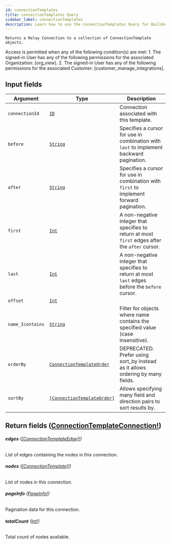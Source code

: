 ```yaml
---
id: connectionTemplates
title: connectionTemplates Query
sidebar_label: connectionTemplates
description: Learn how to use the connectionTemplates Query for Builder's API.
---
```


    Returns a Relay Connection to a collection of ConnectionTemplate objects.

Access is permitted when any of the following condition(s) are met: 1. The signed-in User has any of the following permissions for the associated Organization: [org_view]. 2. The signed-in User has any of the following permissions for the associated Customer: [customer_manage_integrations].

## Input fields

| Argument         | Type                                                                               | Description                                                                                      |
| ---------------- | ---------------------------------------------------------------------------------- | ------------------------------------------------------------------------------------------------ |
| `connectionId`   | [`ID`](/composer/builder/api/schema/scalar/ID.mdx)                                                   | Connection associated with this template.                                                        |
| `before`         | [`String`](/composer/builder/api/schema/scalar/String.mdx)                                           | Specifies a cursor for use in combination with `last` to implement backward pagination.          |
| `after`          | [`String`](/composer/builder/api/schema/scalar/String.mdx)                                           | Specifies a cursor for use in combination with `first` to implement forward pagination.          |
| `first`          | [`Int`](/composer/builder/api/schema/scalar/Int.mdx)                                                 | A non-negative integer that specifies to return at most `first` edges after the `after` cursor.  |
| `last`           | [`Int`](/composer/builder/api/schema/scalar/Int.mdx)                                                 | A non-negative integer that specifies to return at most `last` edges before the `before` cursor. |
| `offset`         | [`Int`](/composer/builder/api/schema/scalar/Int.mdx)                                                 |                                                                                                  |
| `name_Icontains` | [`String`](/composer/builder/api/schema/scalar/String.mdx)                                           | Filter for objects where name contains the specified value (case insensitive).                   |
| `orderBy`        | [`ConnectionTemplateOrder`](/composer/builder/api/schema/input_object/ConnectionTemplateOrder.mdx)   | DEPRECATED. Prefer using sort_by instead as it allows ordering by many fields.                   |
| `sortBy`         | [`[ConnectionTemplateOrder]`](/composer/builder/api/schema/input_object/ConnectionTemplateOrder.mdx) | Allows specifying many field and direction pairs to sort results by.                             |

## Return fields ([ConnectionTemplateConnection!](/composer/builder/api/schema/object/ConnectionTemplateConnection.mdx))

###### <b>edges</b> ([[ConnectionTemplateEdge]!](/composer/builder/api/schema/object/ConnectionTemplateEdge.mdx))

List of edges containing the nodes in this connection.

###### <b>nodes</b> ([[ConnectionTemplate]!](/composer/builder/api/schema/object/ConnectionTemplate.mdx))

List of nodes in this connection.

###### <b>pageInfo</b> ([PageInfo!](/composer/builder/api/schema/object/PageInfo.mdx))

Pagination data for this connection.

###### <b>totalCount</b> ([Int!](/composer/builder/api/schema/scalar/Int.mdx))

Total count of nodes available.

